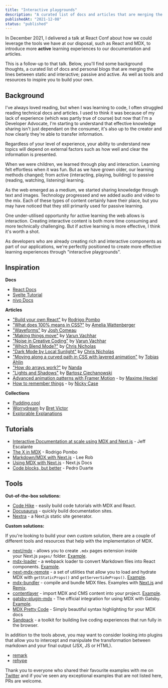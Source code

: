 ```yaml
---
title: "Interactive playgrounds"
description: "A curated list of docs and articles that are merging the lines between static and interactive content; active and passive learning."
publishedAt: "2021-12-08"
status: "published"
---
```


In December 2021, I delivered a talk at React Conf about how we could leverage the tools we have at our disposal, such as React and MDX, to introduce more **active** learning experiences to our documentation and articles.

This is a follow-up to that talk. Below, you'll find some background thoughts, a curated list of docs and personal blogs that are merging the lines between static and interactive; passive and active. As well as tools and resources to inspire you to build your own.

## Background

I've always loved reading, but when I was learning to code, I often struggled reading technical docs and articles. I used to think it was because of my lack of experience (which was partly true of course) but now that I'm a Developer Advocate, I'm starting to understand that effective knowledge sharing isn't just dependant on the consumer, it's also up to the creator and how clearly they're able to transfer information.

Regardless of your level of experience, your ability to understand new topics will depend on external factors such as how well and clear the information is presented.

When we were children, we learned through play and interaction. Learning felt effortless when it was fun. But as we have grown older, our learning methods changed; from active (interacting, playing, building) to passive (reading, watching, listening) learning.

As the web emerged as a medium, we started sharing knowledge through text and images. Technology progressed and we added audio and video to the mix. Each of these types of content certainly have their place, but you may have noticed that they still primarily used for passive learning.

One under-utilised opportunity for active learning the web allows is interaction. Creating interactive content is both more time consuming and more technically challenging. But if active learning is more effective, I think it's worth a shot.

As developers who are already creating rich and interactive components as part of our applications, we're perfectly positioned to create more effective learning experiences through "interactive playgrounds".

## Inspiration

**Docs**

- [React Docs](https://beta.reactjs.org/)
- [Svelte Tutorial](https://svelte.dev/tutorial/basics)
- [nivo Docs](https://nivo.rocks)

**Articles**

- ["Build your own React"](https://pomb.us/build-your-own-react/) by [Rodrigo Pombo](https://pomb.us/)
- ["What does 100% means in CSS?"](https://wattenberger.com/blog/css-percents) by [Amelia Wattenberger](https://wattenberger.com/)
- ["Waveforms"](https://pudding.cool/2018/02/waveforms/) by [Josh Comeau](https://www.joshwcomeau.com/)
- ["Making things move"](https://varun.ca/torsions/) by [Varun Vachhar](https://varun.ca/writing)
- ["Noise in Creative Coding"](https://varun.ca/noise/) by [Varun Vachhar](https://varun.ca/writing)
- ["Which Blend Mode?"](https://www.ctnicholas.dev/articles/which-blend-mode) by [Chris Nicholas](https://twitter.com/ctnicholasdev)
- ["Dark Mode by Local Sunlight"](https://www.ctnicholas.dev/articles/dark-mode-by-sunlight) by [Chris Nicholas](https://www.ctnicholas.dev/articles/dark-mode-by-sunlight)
- ["Moving along a curved path in CSS with layered animation"](https://tobiasahlin.com/blog/curved-path-animations-in-css/) by [Tobias Ahlin](https://tobiasahlin.com/blog/)
- ["How do arrays work?"](https://nan.fyi/how-arrays-work) by [Nanda](https://nan.fyi/)
- ["Lights and Shadows"](https://ciechanow.ski/lights-and-shadows/) by [Bartosz Ciechanowski](https://ciechanow.ski/archives/)
- [Advanced animation patterns with Framer Motion](https://blog.maximeheckel.com/posts/advanced-animation-patterns-with-framer-motion/) - by [Maxime Heckel](https://blog.maximeheckel.com/)
- [How to remember things](https://ncase.me/remember/) - by [Nicky Case](https://ncase.me/)

**Collections**

- [Pudding.cool](https://pudding.cool/)
- [Worrydream](http://worrydream.com/) by [Bret Victor](http://worrydream.com/)
- [Explorable Explanations](https://explorabl.es/)

## Tutorials

- [Interactive Documentation at scale using MDX and Next.js](https://www.youtube.com/watch?v=4dqPA4FF15A) - Jeff Escalante
- [The X in MDX](https://www.youtube.com/watch?v=xEu3t-KJVVg) - Rodrigo Pombo
- [Markdown/MDX with Next.js](https://nextjs.org/blog/markdown) - Lee Rob
- [Using MDX with Next.js](https://nextjs.org/docs/advanced-features/using-mdx) - Next.js Docs
- [Code blocks, but better](https://ped.ro/blog/code-blocks-but-better) - Pedro Duarte

## Tools

**Out-of-the-box solutions:**

- [Code Hike](https://codehike.org/) - easily build code tutorials with MDX and React.
- [Docusaurus](https://docusaurus.io/) - quickly build documentation sites.
- [Nextra](https://nextra.vercel.app/) - a Next.js static site generator.

**Custom solutions:**

If you're looking to build your own custom solution, there are a couple of different tools and resources that help with the implementation of MDX.

- [next/mdx](https://www.npmjs.com/package/@next/mdx) - allows you to create `.mdx` pages extension inside your Next.js `pages/` folder. [Example](https://github.com/vercel/next.js/tree/canary/examples/with-mdx).
- [mdx-loader](https://www.npmjs.com/package/mdx-loader) - a webpack loader to convert Markdown files into React components. [Example](https://github.com/reactjs/reactjs.org/tree/main/beta).
- [next-mdx-remote](https://github.com/hashicorp/next-mdx-remote) - a set of utilities that allow you to load and hydrate MDX with `getStaticProps()` and `getServerSideProps()`. [Example](https://github.com/vercel/next.js/tree/canary/examples/with-mdx-remote).
- [mdx-bundler](https://github.com/kentcdodds/mdx-bundler) - compile and bundle MDX files. Examples with [Next.js](https://github.com/Arcath/arcath.net-next) and [Remix](https://github.com/kentcdodds/kentcdodds.com).
- [contentlayer](https://www.npmjs.com/package/contentlayer) - import MDX and CMS content into your project. [Example](https://github.com/leerob/leerob.io).
- [gatsby-plugin-mdx](https://www.gatsbyjs.com/plugins/gatsby-plugin-mdx/) - The official integration for using MDX with Gatsby. [Example](https://github.com/gatsbyjs/gatsby/tree/master/packages/gatsby-plugin-mdx).
- [MDX Pretty Code](https://github.com/atomiks/mdx-pretty-code) - Simply beautiful syntax highlighting for your MDX docs
- [Sandpack](https://codesandbox.io/post/sandpack-announcement) - a toolkit for building live coding experiences that run fully in the browser.

In addition to the tools above, you may want to consider looking into plugins that allow you to intercept and manipulate the transformation between markdown and your final output (JSX, JS or HTML).

- [remark](https://github.com/remarkjs/remark)
- [rehype](https://www.npmjs.com/package/rehype)

Thank you to everyone who shared their favourite examples with me on [Twitter](https://twitter.com/delba_oliveira/status/1467891383050588168) and if you've seen any exceptional examples that are not listed here, PRs are welcome.
